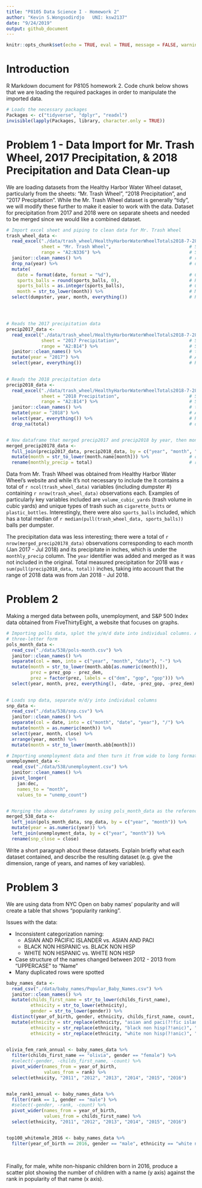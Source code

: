 ```yaml
---
title: "P8105 Data Science I - Homework 2"
author: "Kevin S.Wongsodirdjo   UNI: ksw2137"
date: "9/24/2019"
output: github_document
---
```


```r
knitr::opts_chunk$set(echo = TRUE, eval = TRUE, message = FALSE, warning = FALSE)
```

# Introduction
R Markdown document for P8105 homework 2. Code chunk below shows that we are loading the required packages in order to manipulate the imported data.

```r

# Loads the necessary packages
Packages <- c("tidyverse", "dplyr", "readxl")
invisible(lapply(Packages, library, character.only = TRUE))

```


# Problem 1 - Data Import for Mr. Trash Wheel, 2017 Precipitation, & 2018 Precipitation and Data Clean-up
We are loading datasets from the Healthy Harbor Water Wheel dataset, particularly from the sheets: "Mr. Trash Wheel", "2018 Precipitation", and "2017 Precipitation". While the Mr. Trash Wheel dataset is generally "tidy", we will modify these further to make it easier to work with the data. Dataset for precipitation from 2017 and 2018 were on separate sheets and needed to be merged since we would like a combined dataset. 

```r

# Import excel sheet and piping to clean data for Mr. Trash Wheel
trash_wheel_data <- 
  read_excel("./data/trash_wheel/HealthyHarborWaterWheelTotals2018-7-28.xlsx",
             sheet = "Mr. Trash Wheel",                             # Specifies which sheet to read
             range = "A2:N336") %>%                                 # Specifies the cells imported
  janitor::clean_names() %>%                                        # renames column titles as x_y and lowercases
  drop_na(year) %>%                                                 # drops any rows containing NA in "year" column
  mutate(
    date = format(date, format = "%d"),                             # Changes the date format from %y%m%d to %d
    sports_balls = round(sports_balls, 0),                          # Rounds the numbers in sports_balls to integers
    sports_balls = as.integer(sports_balls),                        # Converts type from double to integers
    month = str_to_lower(month)) %>%                                # Makes months to have lowercases
  select(dumpster, year, month, everything())                       # Re-arranges the column to be "tidier"




# Reads the 2017 precipitation data
precip2017_data <- 
  read_excel("./data/trash_wheel/HealthyHarborWaterWheelTotals2018-7-28.xlsx", 
             sheet = "2017 Precipitation",                          # Specifies the sheet
             range = "A2:B14") %>%                                  # Specifies range of cells to be read
  janitor::clean_names() %>%                                        # turns column names to lowercases
  mutate(year = "2017") %>%                                         # Adds year column
  select(year, everything())                                        # Re-arrange so year is 1st column
  

# Reads the 2018 precipitation data    
precip2018_data <- 
  read_excel("./data/trash_wheel/HealthyHarborWaterWheelTotals2018-7-28.xlsx", 
             sheet = "2018 Precipitation",                          # Specifies the sheet
             range = "A2:B14") %>%                                  # Specifies range of cells to be read
  janitor::clean_names() %>%                                        # turns column names to lowercases
  mutate(year = "2018") %>%                                         # Adds year column
  select(year, everything()) %>%                                    # Re-arrange so year is 1st column 
  drop_na(total)                                                    # drops blank cells in "total" column


# New dataframe that merged precip2017 and precip2018 by year, then month, then "total". 
merged_precip20178_data <- 
  full_join(precip2017_data, precip2018_data, by = c("year", "month", "total")) %>% 
  mutate(month = str_to_lower(month.name[month])) %>%               # changes month from "1" to "january" and so on
  rename(monthly_precip = total)                                    # renames the total column to monthly_precip

```

Data from Mr. Trash Wheel was obtained from Healthy Harbor Water Wheel's website and while it's not necessary to include the It contains a total of `r ncol(trash_wheel_data)` variables (including dumpster #) containing `r nrow(trash_wheel_data)` observations each. Examples of particularly key variables included are `volume_cubic_yards` (trash volume in cubic yards) and unique types of trash such as `cigarette_butts` or `plastic_bottles`. Interestingly, there were also `sports_balls` included, which has a total median of `r median(pull(trash_wheel_data, sports_balls))` balls per dumpster. 

The precipitation data was less interesting; there were a total of `r nrow(merged_precip20178_data)` observations corresponding to each month (Jan 2017 - Jul 2018) and its precipitate in inches, which is under the `monthly_precip` column. The `year` identifier was added and merged as it was not included in the original. Total measured precipitation for 2018 was `r sum(pull(precip2018_data, total))` inches, taking into account that the range of 2018 data was from Jan 2018 - Jul 2018.

# Problem 2
Making a merged data between polls, unemployment, and S&P 500 Index data obtained from FiveThirtyEight, a website that focuses on graphs.

```r

# Importing polls data, splot the y/m/d date into individual columns. Also changed month from numeric to 
# three-letter form
pols_month_data <- 
  read_csv("./data/538/pols-month.csv") %>% 
  janitor::clean_names() %>% 
  separate(col = mon, into = c("year", "month", "date"), "-") %>% 
  mutate(month = str_to_lower(month.abb[as.numeric(month)]),
         prez = prez_gop - prez_dem,
         prez = factor(prez, labels = c("dem", "gop", "gop"))) %>% 
  select(year, month, prez, everything(), -date, -prez_gop, -prez_dem)
  

# Loads snp data, separate m/d/y into individual columns
snp_data <- 
  read_csv("./data/538/snp.csv") %>% 
  janitor::clean_names() %>% 
  separate(col = date, into = c("month", "date", "year"), "/") %>%
  mutate(month = as.numeric(month)) %>% 
  select(year, month, close) %>% 
  arrange(year, month) %>% 
  mutate(month = str_to_lower(month.abb[month]))

# Importing unemployment data and then turn it from wide to long format.
unemployment_data <- 
  read_csv("./data/538/unemployment.csv") %>% 
  janitor::clean_names() %>% 
  pivot_longer(
    jan:dec,
    names_to = "month",
    values_to = "unemp_count")


# Merging the above dataframes by using pols_month_data as the reference.
merged_538_data <-
  left_join(pols_month_data, snp_data, by = c("year", "month")) %>% 
  mutate(year = as.numeric(year)) %>% 
  left_join(unemployment_data, by = c("year", "month")) %>% 
  rename(snp_close = close)

```


Write a short paragraph about these datasets. Explain briefly what each dataset contained, and describe the resulting dataset (e.g. give the dimension, range of years, and names of key variables).


# Problem 3
We are using data from NYC Open on baby names' popularity and will create a table that shows "popularity ranking".

Issues with the data: 

* Inconsistent categorization naming:
  * ASIAN AND PACIFIC ISLANDER vs. ASIAN AND PACI
  * BLACK NON HISPANIC vs. BLACK NON HISP
  * WHITE NON HISPANIC vs. WHITE NON HISP
* Case structure of the names changed between 2012 - 2013 from "UPPERCASE" to "Name"
* Many duplicated rows were spotted

```r

baby_names_data <-
  read_csv("./data/baby_names/Popular_Baby_Names.csv") %>% 
  janitor::clean_names() %>% 
  mutate(childs_first_name = str_to_lower(childs_first_name),
         ethnicity = str_to_lower(ethnicity),
         gender = str_to_lower(gender)) %>% 
  distinct(year_of_birth, gender, ethnicity, childs_first_name, count, rank, .keep_all = TRUE) %>%
  mutate(ethnicity = str_replace(ethnicity, "asian and paci(?!fic islander)", "asian and pacific islander"),
         ethnicity = str_replace(ethnicity, "black non hisp(?!anic)", "black non hispanic"),
         ethnicity = str_replace(ethnicity, "white non hisp(?!anic)", "white non hispanic"))
                                  

olivia_fem_rank_annual <- baby_names_data %>% 
  filter(childs_first_name == "olivia", gender == "female") %>% 
  #select(-gender, -childs_first_name, -count) %>% 
  pivot_wider(names_from = year_of_birth,
              values_from = rank) %>% 
  select(ethnicity, "2011", "2012", "2013", "2014", "2015", "2016")


male_rank1_annual <- baby_names_data %>% 
  filter(rank == 1, gender == "male") %>% 
  #select(-gender, -rank, -count) %>% 
  pivot_wider(names_from = year_of_birth,
              values_from = childs_first_name) %>% 
  select(ethnicity, "2011", "2012", "2013", "2014", "2015", "2016")


top100_whitemale_2016 <- baby_names_data %>% 
  filter(year_of_birth == 2016, gender == "male", ethnicity == "white non hispanic") #%>% 
  
  
```


Finally, for male, white non-hispanic children born in 2016, produce a scatter plot showing the number of children with a name (y axis) against the rank in popularity of that name (x axis).

